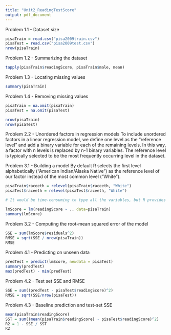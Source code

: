 ```yaml
---
title: "Unit2_ReadingTestScore"
output: pdf_document
---
```


Problem 1.1 - Dataset size
```r
pisaTrain = read.csv("pisa2009train.csv")
pisaTest = read.csv("pisa2009test.csv")
nrow(pisaTrain)
```

Problem 1.2 - Summarizing the dataset
```r
tapply(pisaTrain$readingScore, pisaTrain$male, mean)
```

Problem 1.3 - Locating missing values
```r
summary(pisaTrain)
```

Problem 1.4 - Removing missing values
```r
pisaTrain = na.omit(pisaTrain)
pisaTest = na.omit(pisaTest)

nrow(pisaTrain)
nrow(pisaTest)

```

Problem 2.2 - Unordered factors in regression models
To include unordered factors in a linear regression model, we define one level as the "reference level" and add a binary variable for each of the remaining levels. In this way, a factor with n levels is replaced by n-1 binary variables. The reference level is typically selected to be the most frequently occurring level in the dataset.


Problem 3.1 - Building a model
By default R selects the first level alphabetically ("American Indian/Alaska Native") as the reference level of our factor instead of the most common level ("White").
```r
pisaTrain$raceeth = relevel(pisaTrain$raceeth, "White")
pisaTest$raceeth = relevel(pisaTest$raceeth, "White")

# It would be time-consuming to type all the variables, but R provides the shorthand notation "readingScore ~ ." to mean "predict readingScore using all the other variables in the data frame." The period is used to replace listing out all of the independent variables.

lmScore = lm(readingScore ~ ., data=pisaTrain)
summary(lmScore)
```

Problem 3.2 - Computing the root-mean squared error of the model
```r
SSE = sum(lmScore$residuals^2)
RMSE = sqrt(SSE / nrow(pisaTrain))
RMSE
```

Problem 4.1 - Predicting on unseen data
```r
predTest = predict(lmScore, newdata = pisaTest)
summary(predTest)
max(predTest) - min(predTest)
```

Problem 4.2 - Test set SSE and RMSE
```r
SSE = sum((predTest - pisaTest$readingScore)^2)
RMSE = sqrt(SSE/nrow(pisaTest))
```

Problem 4.3 - Baseline prediction and test-set SSE
```r
mean(pisaTrain$readingScore)
SST = sum((mean(pisaTrain$readingScore) - pisaTest$readingScore)^2)
R2 = 1 - SSE / SST
R2
```










